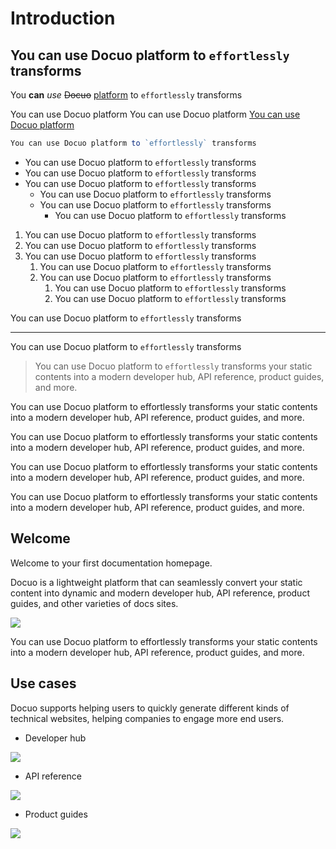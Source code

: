 # Introduction

## You can use Docuo platform to `effortlessly` transforms

You **can** *use* ~~Docuo~~ <u>platform</u> to `effortlessly` transforms

You can use Docuo platform You can use Docuo platform [You can use Docuo platform](https://www.google.com)

```js
You can use Docuo platform to `effortlessly` transforms
```

- You can use Docuo platform to `effortlessly` transforms
- You can use Docuo platform to `effortlessly` transforms
- You can use Docuo platform to `effortlessly` transforms
    - You can use Docuo platform to `effortlessly` transforms
    - You can use Docuo platform to `effortlessly` transforms
        - You can use Docuo platform to `effortlessly` transforms

1. You can use Docuo platform to `effortlessly` transforms
2. You can use Docuo platform to `effortlessly` transforms
3. You can use Docuo platform to `effortlessly` transforms
    1. You can use Docuo platform to `effortlessly` transforms
    2. You can use Docuo platform to `effortlessly` transforms
        1. You can use Docuo platform to `effortlessly` transforms
        2. You can use Docuo platform to `effortlessly` transforms

You can use Docuo platform to `effortlessly` transforms

---

You can use Docuo platform to `effortlessly` transforms

> You can use Docuo platform to `effortlessly` transforms your static contents into a modern developer hub, API reference, product guides, and more.

<Tip title="What zz title">You can use Docuo platform to effortlessly transforms your static contents into a modern developer hub, API reference, product guides, and more.</Tip>

<Note>You can use Docuo platform to effortlessly transforms your static contents into a modern developer hub, API reference, product guides, and more.</Note>

<Warning>You can use Docuo platform to effortlessly transforms your static contents into a modern developer hub, API reference, product guides, and more.</Warning>

<Error>You can use Docuo platform to effortlessly transforms your static contents into a modern developer hub, API reference, product guides, and more.</Error>

## Welcome

Welcome to your first documentation homepage.

Docuo is a lightweight platform that can seamlessly convert your static content into dynamic and modern developer hub, API reference, product guides, and other varieties of docs sites.

<Frame width="auto" height="auto" caption="image caption caption">
  <img src="../docs_image/banner_logo.png" />
</Frame>

<Tip title="What you can do">You can use Docuo platform to effortlessly transforms your static contents into a modern developer hub, API reference, product guides, and more.</Tip>

## Use cases

Docuo supports helping users to quickly generate different kinds of technical websites, helping companies to engage more end users.

* Developer hub
<Frame width="auto" height="auto" >
  <img src="../docs_image/banner_dev.png" />
</Frame>

* API reference
<Frame width="auto" height="auto" >
  <img src="../docs_image/banner_api.png" />
</Frame>

* Product guides
<Frame width="auto" height="auto" >
  <img src="../docs_image/banner_guides.png" />
</Frame>